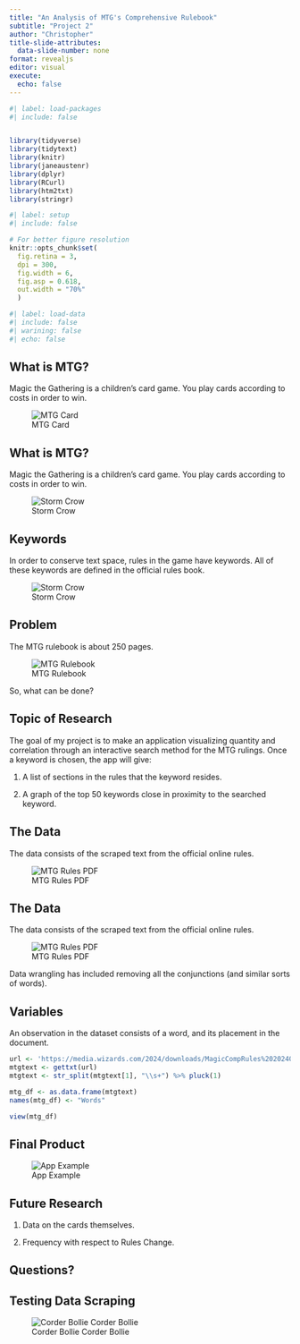 ```yaml
---
title: "An Analysis of MTG's Comprehensive Rulebook"
subtitle: "Project 2"
author: "Christopher"
title-slide-attributes:
  data-slide-number: none
format: revealjs
editor: visual
execute:
  echo: false
---
```


```r
#| label: load-packages
#| include: false


library(tidyverse)
library(tidytext)
library(knitr)
library(janeaustenr) 
library(dplyr)
library(RCurl)
library(htm2txt)
library(stringr)
```

```r
#| label: setup
#| include: false

# For better figure resolution
knitr::opts_chunk$set(
  fig.retina = 3, 
  dpi = 300, 
  fig.width = 6, 
  fig.asp = 0.618, 
  out.width = "70%"
  )
```

```r
#| label: load-data
#| include: false
#| warining: false
#| echo: false
```

## What is MTG?

Magic the Gathering is a children's card game. You play cards according to costs in order to win.

::: {.absolute top="220" left="0" width="300" height="250"}
![MTG Card](img/mtg_card_back)
:::

## What is MTG?

Magic the Gathering is a children's card game. You play cards according to costs in order to win.

::: {.absolute top="220" left="0" width="300" height="250"}
![Storm Crow](img/mtg_card_examle)
:::

## Keywords

In order to conserve text space, rules in the game have keywords. All of these keywords are defined in the official rules book.

::: {.absolute top="220" left="0" width="300" height="250"}
![Storm Crow](img/mtg_example_highlight)
:::

## Problem

The MTG rulebook is about 250 pages.

![MTG Rulebook](img/mtg_rulebook)

So, what can be done?

## Topic of Research

The goal of my project is to make an application visualizing quantity and correlation through an interactive search method for the MTG rulings. Once a keyword is chosen, the app will give:

::: incremental
1.  A list of sections in the rules that the keyword resides.

2.  A graph of the top 50 keywords close in proximity to the searched keyword.
:::

## The Data

The data consists of the scraped text from the official online rules.

![MTG Rules PDF](img/mtg_rules)

## The Data

The data consists of the scraped text from the official online rules.

![MTG Rules PDF](img/mtg_rules)

Data wrangling has included removing all the conjunctions (and similar sorts of words).

## Variables

An observation in the dataset consists of a word, and its placement in the document.

```r
url <- 'https://media.wizards.com/2024/downloads/MagicCompRules%2020240308.txt'
mtgtext <- gettxt(url)
mtgtext <- str_split(mtgtext[1], "\\s+") %>% pluck(1)

mtg_df <- as.data.frame(mtgtext)
names(mtg_df) <- "Words"

view(mtg_df)

```

## Final Product

![App Example](img/app_example)

## Future Research

::: incremental
1. Data on the cards themselves.

2. Frequency with respect to Rules Change.
:::


## Questions?


## Testing Data Scraping {.smaller}


![Corder Bollie Corder Bollie](img/download_1)

